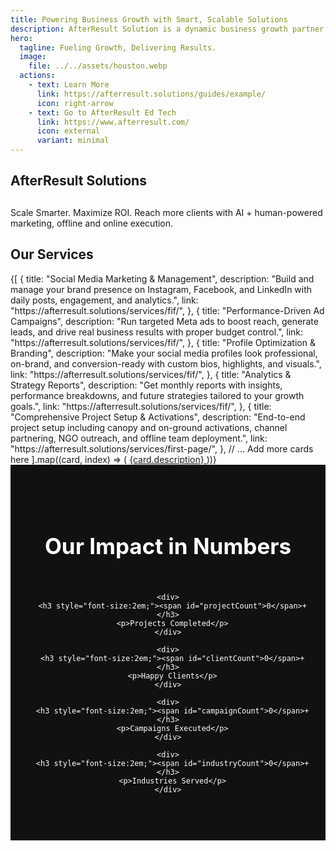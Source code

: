 ```yaml
---
title: Powering Business Growth with Smart, Scalable Solutions
description: AfterResult Solution is a dynamic business growth partner specializing in lead generation, digital marketing, and brand development. We help businesses—big or small—connect with their target audience through strategic online and offline marketing solutions designed to deliver measurable results. Our expertise spans from social media management and SEO to targeted campaigns that boost visibility, engagement, and conversions. At AfterResult Solution, we are committed to driving real impact for our clients by transforming prospects into loyal customers, helping brands grow sustainably in a competitive market.
hero:
  tagline: Fueling Growth, Delivering Results.
  image:
    file: ../../assets/houston.webp
  actions:
    - text: Learn More
      link: https://afterresult.solutions/guides/example/
      icon: right-arrow
    - text: Go to AfterResult Ed Tech
      link: https://www.afterresult.com/
      icon: external
      variant: minimal
---
```



## AfterResult Solutions

<section class="hero">
  <h1></h1>
  <p>Scale Smarter. Maximize ROI. Reach more clients with AI + human-powered marketing, offline and online execution.</p>
</section>


## Our Services

<CardGrid stagger>
  {[
    {
      title: "Social Media Marketing & Management",
      description:
        "Build and manage your brand presence on Instagram, Facebook, and LinkedIn with daily posts, engagement, and analytics.",
      link: "https://afterresult.solutions/services/fif/",
    },
    {
      title: "Performance-Driven Ad Campaigns",
      description:
        "Run targeted Meta ads to boost reach, generate leads, and drive real business results with proper budget control.",
      link: "https://afterresult.solutions/services/fif/",
    },
    {
      title: "Profile Optimization & Branding",
      description:
        "Make your social media profiles look professional, on-brand, and conversion-ready with custom bios, highlights, and visuals.",
      link: "https://afterresult.solutions/services/fif/",
    },
    {
      title: "Analytics & Strategy Reports",
      description:
        "Get monthly reports with insights, performance breakdowns, and future strategies tailored to your growth goals.",
      link: "https://afterresult.solutions/services/fif/",
    },
    {
      title: "Comprehensive Project Setup & Activations",
      description:
        "End-to-end project setup including canopy and on-ground activations, channel partnering, NGO outreach, and offline team deployment.",
      link: "https://afterresult.solutions/services/first-page/",
    },
    // ... Add more cards here
  ].map((card, index) => (
    <a
      key={index}
      href={card.link}
      target="_blank"
      rel="noopener noreferrer"
      className="no-underline text-inherit transform transition-transform hover:scale-105"
    >
      <Card title={card.title} icon="star">
        {card.description}
      </Card>
    </a>
  ))}
</CardGrid>

<section style="background:#111;color:white;padding:60px 20px;text-align:center;">
  <h2 style="font-size:2.5em;margin-bottom:40px;">Our Impact in Numbers</h2>
  <div style="display:flex;justify-content:center;flex-wrap:wrap;gap:40px;">
    
    <div>
      <h3 style="font-size:2em;"><span id="projectCount">0</span>+</h3>
      <p>Projects Completed</p>
    </div>
    
    <div>
      <h3 style="font-size:2em;"><span id="clientCount">0</span>+</h3>
      <p>Happy Clients</p>
    </div>

    <div>
      <h3 style="font-size:2em;"><span id="campaignCount">0</span>+</h3>
      <p>Campaigns Executed</p>
    </div>

    <div>
      <h3 style="font-size:2em;"><span id="industryCount">0</span>+</h3>
      <p>Industries Served</p>
    </div>

  </div>
</section>

<script>
  function animateValue(id, start, end, duration) {
    let current = start;
    const obj = document.getElementById(id);
    const range = end - start;
    const increment = end > start ? 1 : -1;
    const stepTime = Math.abs(Math.floor(duration / range));

    const timer = setInterval(function () {
      current += increment;
      obj.innerText = current;
      if (current == end) {
        clearInterval(timer);
      }
    }, stepTime);
  }

  // Run animation after window loads
  window.onload = function () {
    animateValue("projectCount", 0, 1000, 1500);
    animateValue("clientCount", 0, 850, 1500);
    animateValue("campaignCount", 0, 500, 1500);
    animateValue("industryCount", 0, 35, 1500);
  };
</script>
